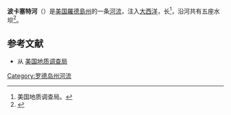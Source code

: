 {{Otheruses|波卡塞特河 (马萨诸塞州)|subject=罗德岛州的一條河流|other=马萨诸塞州的同名河流}}
'''波卡塞特河'''（{{lang-en|Pocasset River}}）是[[美国|美国]][[羅德島州|羅德島州]]的一条[[河流|河流]]，注入[[大西洋|大西洋]]，长{{Convert|12.4|mi}}<ref name="NHD">美国地质调查局。 </ref>，沿河共有五座水坝<ref>{{Cite web |url=http://www.dem.ri.gov/programs/benviron/compinsp/pdf/damrep01.pdf |title=总督工作队的大坝安全和维护 – 最后报告，2001年 |access-date=2016-09-12 |archive-date=2020-10-16 |archive-url=https://web.archive.org/web/20201016161045/http://www.dem.ri.gov/programs/benviron/compinsp/pdf/damrep01.pdf |dead-url=no }}</ref>。

== 参考文献 ==
* 从 [[美國地質調查局|美国地质调查局]]
<references />
[[Category:罗德岛州河流|Category:罗德岛州河流]]